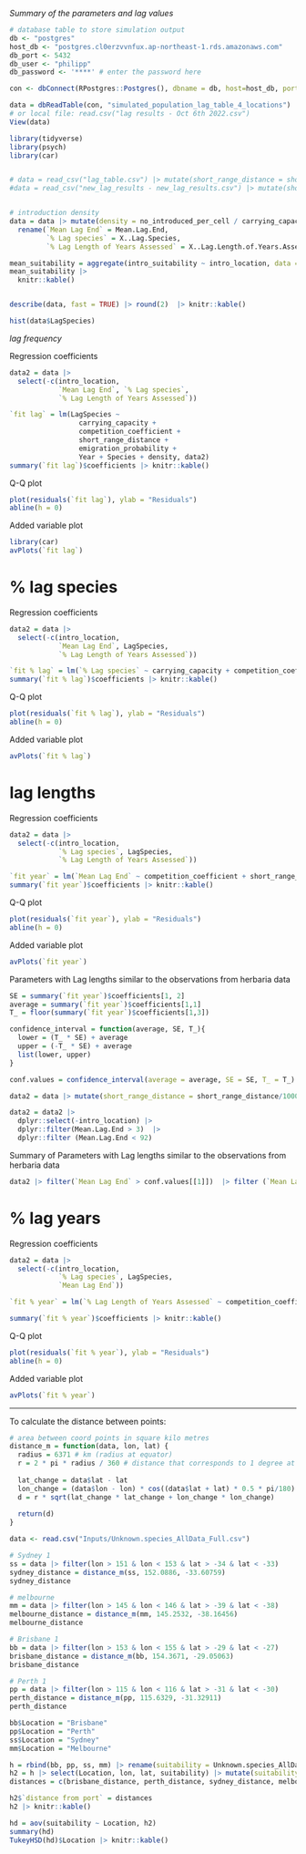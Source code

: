 *Summary of the parameters and lag values*

```r
# database table to store simulation output
db <- "postgres" 
host_db <- "postgres.cl0erzvvnfux.ap-northeast-1.rds.amazonaws.com"   
db_port <- 5432  
db_user <- "philipp"  
db_password <- '****' # enter the password here

con <- dbConnect(RPostgres::Postgres(), dbname = db, host=host_db, port=db_port, user=db_user, password=db_password) 

data = dbReadTable(con, "simulated_population_lag_table_4_locations")
# or local file: read.csv("lag results - Oct 6th 2022.csv")
View(data)
```


```r
library(tidyverse)
library(psych)
library(car)


# data = read_csv("lag_table.csv") |> mutate(short_range_distance = short_range_distance/1000, long_range_distance = long_range_distance/1000)
#data = read_csv("new_lag_results - new_lag_results.csv") |> mutate(short_range_distance = short_range_distance/1000, long_range_distance = long_range_distance/1000)


# introduction density
data = data |> mutate(density = no_introduced_per_cell / carrying_capacity) |> 
  rename(`Mean Lag End` = Mean.Lag.End, 
         `% Lag species` = X..Lag.Species,
         `% Lag Length of Years Assessed` = X..Lag.Length.of.Years.Assessed)

mean_suitability = aggregate(intro_suitability ~ intro_location, data = data, FUN = mean)
mean_suitability |>
  knitr::kable()


describe(data, fast = TRUE) |> round(2)  |> knitr::kable()
```


```r
hist(data$LagSpecies)
```





*lag frequency*

Regression coefficients

```r
data2 = data |>
  select(-c(intro_location, 
            `Mean Lag End`, `% Lag species`, 
            `% Lag Length of Years Assessed`))

`fit lag` = lm(LagSpecies ~ 
                 carrying_capacity +
                 competition_coefficient +
                 short_range_distance + 
                 emigration_probability + 
                 Year + Species + density, data2)
summary(`fit lag`)$coefficients |> knitr::kable()


```

Q-Q plot

```r
plot(residuals(`fit lag`), ylab = "Residuals")
abline(h = 0)
```

Added variable plot

```r
library(car)
avPlots(`fit lag`) 
```

# % lag species

Regression coefficients

```r
data2 = data |>
  select(-c(intro_location, 
            `Mean Lag End`, LagSpecies, 
            `% Lag Length of Years Assessed`))

`fit % lag` = lm(`% Lag species` ~ carrying_capacity + competition_coefficient + short_range_distance + short_range_probability + emigration_probability  + density , data2)
summary(`fit % lag`)$coefficients |> knitr::kable()


```

Q-Q plot

```r
plot(residuals(`fit % lag`), ylab = "Residuals")
abline(h = 0)
```

Added variable plot

```r
avPlots(`fit % lag`) 
```

# lag lengths

Regression coefficients

```r
data2 = data |>
  select(-c(intro_location, 
            `% Lag species`, LagSpecies, 
            `% Lag Length of Years Assessed`))

`fit year` = lm(`Mean Lag End` ~ competition_coefficient + short_range_distance + short_range_probability + emigration_probability + density, data2)
summary(`fit year`)$coefficients |> knitr::kable()
```

Q-Q plot

```r
plot(residuals(`fit year`), ylab = "Residuals")
abline(h = 0)
```

Added variable plot

```r
avPlots(`fit year`) 
```

Parameters with Lag lengths similar to the observations from herbaria data

```r
SE = summary(`fit year`)$coefficients[1, 2]
average = summary(`fit year`)$coefficients[1,1]
T_ = floor(summary(`fit year`)$coefficients[1,3])

confidence_interval = function(average, SE, T_){
  lower = (T_ * SE) + average
  upper = (-T_ * SE) + average
  list(lower, upper)
}

conf.values = confidence_interval(average = average, SE = SE, T_ = T_)

data2 = data |> mutate(short_range_distance = short_range_distance/1000, long_range_distance = long_range_distance/1000)

data2 = data2 |>  
  dplyr::select(-intro_location) |>
  dplyr::filter(Mean.Lag.End > 3)  |> 
  dplyr::filter (Mean.Lag.End < 92) 
```

Summary of Parameters with Lag lengths similar to the observations from herbaria data

```r
data2 |> filter(`Mean Lag End` > conf.values[[1]])  |> filter (`Mean Lag End` < conf.values[[2]]) |> dplyr::select(short_range_distance, emigration_probability, Year) |> describe(fast = T) |> knitr::kable()
```

# % lag years

Regression coefficients

```r
data2 = data |>
  select(-c(intro_location, 
            `% Lag species`, LagSpecies, 
            `Mean Lag End`))

`fit % year` = lm(`% Lag Length of Years Assessed` ~ competition_coefficient + short_range_distance + short_range_probability + emigration_probability + Year + Species + density, data2)

summary(`fit % year`)$coefficients |> knitr::kable()
```

Q-Q plot

```r
plot(residuals(`fit % year`), ylab = "Residuals")
abline(h = 0)
```

Added variable plot

```r
avPlots(`fit % year`) 
```


_____________
To calculate the distance between points:

```r
# area between coord points in square kilo metres
distance_m = function(data, lon, lat) {
  radius = 6371 # km (radius at equator)
  r = 2 * pi * radius / 360 # distance that corresponds to 1 degree at Equator
  
  lat_change = data$lat - lat
  lon_change = (data$lon - lon) * cos((data$lat + lat) * 0.5 * pi/180)  
  d = r * sqrt(lat_change * lat_change + lon_change * lon_change)
  
  return(d)
}

data <- read.csv("Inputs/Unknown.species_AllData_Full.csv")

# Sydney 1
ss = data |> filter(lon > 151 & lon < 153 & lat > -34 & lat < -33)
sydney_distance = distance_m(ss, 152.0886, -33.60759)
sydney_distance

# melbourne
mm = data |> filter(lon > 145 & lon < 146 & lat > -39 & lat < -38) 
melbourne_distance = distance_m(mm, 145.2532, -38.16456)
melbourne_distance

# Brisbane 1
bb = data |> filter(lon > 153 & lon < 155 & lat > -29 & lat < -27) 
brisbane_distance = distance_m(bb, 154.3671, -29.05063)
brisbane_distance

# Perth 1
pp = data |> filter(lon > 115 & lon < 116 & lat > -31 & lat < -30) 
perth_distance = distance_m(pp, 115.6329, -31.32911)
perth_distance
```

```r
bb$Location = "Brisbane"
pp$Location = "Perth"
ss$Location = "Sydney"
mm$Location = "Melbourne"

h = rbind(bb, pp, ss, mm) |> rename(suitability = Unknown.species_AllData_Full.logistic.values)
h2 = h |> select(Location, lon, lat, suitability) |> mutate(suitability = round(100 * suitability, 2))
distances = c(brisbane_distance, perth_distance, sydney_distance, melbourne_distance)

h2$`distance from port` = distances
h2 |> knitr::kable()

hd = aov(suitability ~ Location, h2)
summary(hd)
TukeyHSD(hd)$Location |> knitr::kable()
```
